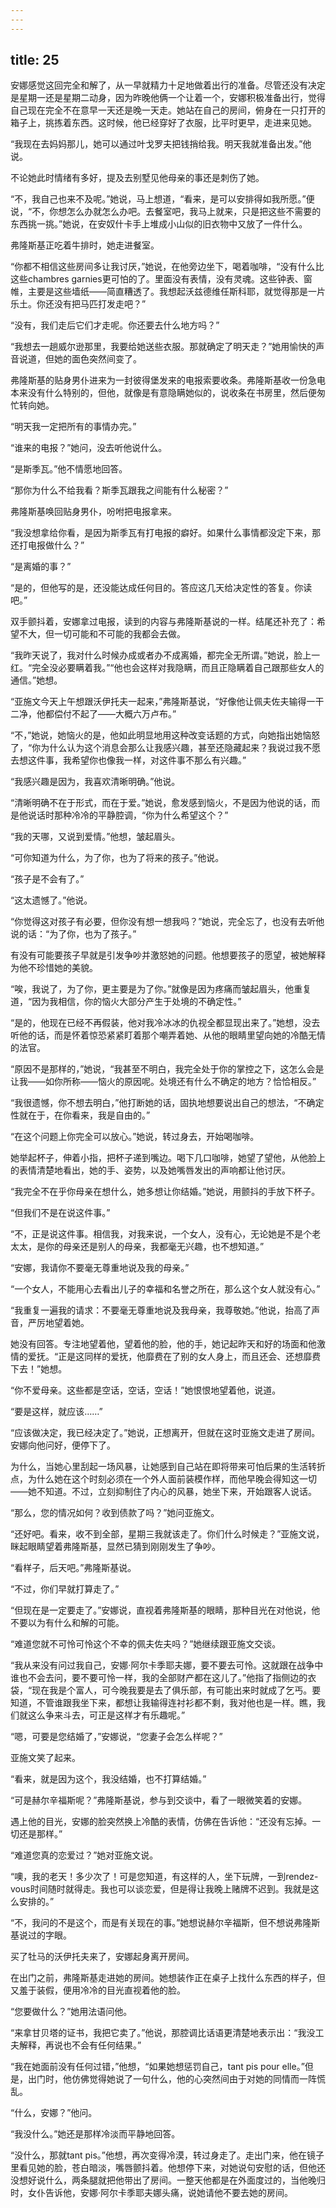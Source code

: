 ```yaml
---
---
---
```

title: 25
---




安娜感觉这回完全和解了，从一早就精力十足地做着出行的准备。尽管还没有决定是星期一还是星期二动身，因为昨晚他俩一个让着一个，安娜积极准备出行，觉得自己现在完全不在意早一天还是晚一天走。她站在自己的房间，俯身在一只打开的箱子上，挑拣着东西。这时候，他已经穿好了衣服，比平时更早，走进来见她。

“我现在去妈妈那儿，她可以通过叶戈罗夫把钱捎给我。明天我就准备出发。”他说。

不论她此时情绪有多好，提及去别墅见他母亲的事还是刺伤了她。

“不，我自己也来不及呢。”她说，马上想道，“看来，是可以安排得如我所愿。”便说，“不，你想怎么办就怎么办吧。去餐室吧，我马上就来，只是把这些不需要的东西挑一挑。”她说，在安奴什卡手上堆成小山似的旧衣物中又放了一件什么。

弗隆斯基正吃着牛排时，她走进餐室。

“你都不相信这些房间多让我讨厌，”她说，在他旁边坐下，喝着咖啡，“没有什么比这些chambres garnies更可怕的了。里面没有表情，没有灵魂。这些钟表、窗帷，主要是这些墙纸——简直糟透了。我想起沃兹德维任斯科耶，就觉得那是一片乐土。你还没有把马匹打发走吧？”

“没有，我们走后它们才走呢。你还要去什么地方吗？”

“我想去一趟威尔逊那里，我要给她送些衣服。那就确定了明天走？”她用愉快的声音说道，但她的面色突然间变了。

弗隆斯基的贴身男仆进来为一封彼得堡发来的电报索要收条。弗隆斯基收一份急电本来没有什么特别的，但他，就像是有意隐瞒她似的，说收条在书房里，然后便匆忙转向她。

“明天我一定把所有的事情办完。”

“谁来的电报？”她问，没去听他说什么。

“是斯季瓦。”他不情愿地回答。

“那你为什么不给我看？斯季瓦跟我之间能有什么秘密？”

弗隆斯基唤回贴身男仆，吩咐把电报拿来。

“我没想拿给你看，是因为斯季瓦有打电报的癖好。如果什么事情都没定下来，那还打电报做什么？”

“是离婚的事？”

“是的，但他写的是，还没能达成任何目的。答应这几天给决定性的答复。你读吧。”

双手颤抖着，安娜拿过电报，读到的内容与弗隆斯基说的一样。结尾还补充了：希望不大，但一切可能和不可能的我都会去做。

“我昨天说了，我对什么时候办成或者办不成离婚，都完全无所谓。”她说，脸上一红。“完全没必要瞒着我。”“他也会这样对我隐瞒，而且正隐瞒着自己跟那些女人的通信。”她想。

“亚施文今天上午想跟沃伊托夫一起来，”弗隆斯基说，“好像他让佩夫佐夫输得一干二净，他都偿付不起了——大概六万卢布。”

“不，”她说，她恼火的是，他如此明显地用这种改变话题的方式，向她指出她恼怒了，“你为什么认为这个消息会那么让我感兴趣，甚至还隐藏起来？我说过我不愿去想这件事，我希望你也像我一样，对这件事不那么有兴趣。”

“我感兴趣是因为，我喜欢清晰明确。”他说。

“清晰明确不在于形式，而在于爱。”她说，愈发感到恼火，不是因为他说的话，而是他说话时那种冷冷的平静腔调，“你为什么希望这个？”

“我的天哪，又说到爱情。”他想，皱起眉头。

“可你知道为什么，为了你，也为了将来的孩子。”他说。

“孩子是不会有了。”

“这太遗憾了。”他说。

“你觉得这对孩子有必要，但你没有想一想我吗？”她说，完全忘了，也没有去听他说的话：“为了你，也为了孩子。”

有没有可能要孩子早就是引发争吵并激怒她的问题。他想要孩子的愿望，被她解释为他不珍惜她的美貌。

“唉，我说了，为了你，更主要是为了你。”就像是因为疼痛而皱起眉头，他重复道，“因为我相信，你的恼火大部分产生于处境的不确定性。”

“是的，他现在已经不再假装，他对我冷冰冰的仇视全都显现出来了。”她想，没去听他的话，而是怀着惊恐紧紧盯着那个嘲弄着她、从他的眼睛里望向她的冷酷无情的法官。

“原因不是那样的，”她说，“我甚至不明白，我完全处于你的掌控之下，这怎么会是让我——如你所称——恼火的原因呢。处境还有什么不确定的地方？恰恰相反。”

“我很遗憾，你不想去明白，”他打断她的话，固执地想要说出自己的想法，“不确定性就在于，在你看来，我是自由的。”

“在这个问题上你完全可以放心。”她说，转过身去，开始喝咖啡。

她举起杯子，伸着小指，把杯子递到嘴边。喝下几口咖啡，她望了望他，从他脸上的表情清楚地看出，她的手、姿势，以及她嘴唇发出的声响都让他讨厌。

“我完全不在乎你母亲在想什么，她多想让你结婚。”她说，用颤抖的手放下杯子。

“但我们不是在说这件事。”

“不，正是说这件事。相信我，对我来说，一个女人，没有心，无论她是不是个老太太，是你的母亲还是别人的母亲，我都毫无兴趣，也不想知道。”

“安娜，我请你不要毫无尊重地说及我的母亲。”

“一个女人，不能用心去看出儿子的幸福和名誉之所在，那么这个女人就没有心。”

“我重复一遍我的请求：不要毫无尊重地说及我母亲，我尊敬她。”他说，抬高了声音，严厉地望着她。

她没有回答。专注地望着他，望着他的脸，他的手，她记起昨天和好的场面和他激情的爱抚。“正是这同样的爱抚，他靡费在了别的女人身上，而且还会、还想靡费下去！”她想。

“你不爱母亲。这些都是空话，空话，空话！”她恨恨地望着他，说道。

“要是这样，就应该……”

“应该做决定，我已经决定了。”她说，正想离开，但就在这时亚施文走进了房间。安娜向他问好，便停下了。

为什么，当她心里刮起一场风暴，让她感到自己站在即将带来可怕后果的生活转折点，为什么她在这个时刻必须在一个外人面前装模作样，而他早晚会得知这一切——她不知道。不过，立刻抑制住了内心的风暴，她坐下来，开始跟客人说话。

“那么，您的情况如何？收到债款了吗？”她问亚施文。

“还好吧。看来，收不到全部，星期三我就该走了。你们什么时候走？”亚施文说，眯起眼睛望着弗隆斯基，显然已猜到刚刚发生了争吵。

“看样子，后天吧。”弗隆斯基说。

“不过，你们早就打算走了。”

“但现在是一定要走了。”安娜说，直视着弗隆斯基的眼睛，那种目光在对他说，他不要以为有什么和解的可能。

“难道您就不可怜可怜这个不幸的佩夫佐夫吗？”她继续跟亚施文交谈。

“我从来没有问过我自己，安娜·阿尔卡季耶夫娜，要不要去可怜。这就跟在战争中谁也不会去问，要不要可怜一样，我的全部财产都在这儿了。”他指了指侧边的衣袋，“现在我是个富人，可今晚我要是去了俱乐部，有可能出来时就成了乞丐。要知道，不管谁跟我坐下来，都想让我输得连衬衫都不剩，我对他也是一样。瞧，我们就这么争来斗去，可正是这样才有乐趣呢。”

“嗯，可要是您结婚了，”安娜说，“您妻子会怎么样呢？”

亚施文笑了起来。

“看来，就是因为这个，我没结婚，也不打算结婚。”

“可是赫尔辛福斯呢？”弗隆斯基说，参与到交谈中，看了一眼微笑着的安娜。

遇上他的目光，安娜的脸突然换上冷酷的表情，仿佛在告诉他：“还没有忘掉。一切还是那样。”

“难道您真的恋爱过？”她对亚施文说。

“噢，我的老天！多少次了！可是您知道，有这样的人，坐下玩牌，一到rendez-vous时间随时就得走。我也可以谈恋爱，但是得让我晚上赌牌不迟到。我就是这么安排的。”

“不，我问的不是这个，而是有关现在的事。”她想说赫尔辛福斯，但不想说弗隆斯基说过的字眼。

买了牡马的沃伊托夫来了，安娜起身离开房间。

在出门之前，弗隆斯基走进她的房间。她想装作正在桌子上找什么东西的样子，但又羞于装假，便用冷冷的目光直视着他的脸。

“您要做什么？”她用法语问他。

“来拿甘贝塔的证书，我把它卖了。”他说，那腔调比话语更清楚地表示出：“我没工夫解释，再说也不会有任何结果。”

“我在她面前没有任何过错，”他想，“如果她想惩罚自己，tant pis pour elle。”但是，出门时，他仿佛觉得她说了一句什么，他的心突然间由于对她的同情而一阵慌乱。

“什么，安娜？”他问。

“我没什么。”她还是那样冷淡而平静地回答。

“没什么，那就tant pis。”他想，再次变得冷漠，转过身走了。走出门来，他在镜子里看见她的脸，苍白暗淡，嘴唇颤抖着。他想停下来，对她说句安慰的话，但他还没想好说什么，两条腿就把他带出了房间。一整天他都是在外面度过的，当他晚归时，女仆告诉他，安娜·阿尔卡季耶夫娜头痛，说她请他不要去她的房间。